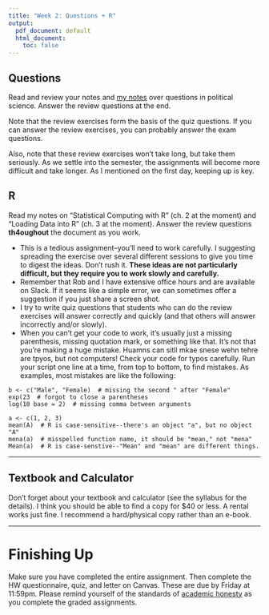 ```yaml
---
title: "Week 2: Questions + R"
output:
  pdf_document: default
  html_document:
    toc: false
---
```


## Questions

Read and review your notes and [my notes](02-notes-questions.html) over questions in political science. Answer the review questions at the end.

Note that the review exercises form the basis of the quiz questions. If you can answer the review exercises, you can probably answer the exam questions.

Also, note that these review exercises won’t take long, but take them seriously. As we settle into the semester, the assignments will become more difficult and take longer. As I mentioned on the first day, keeping up is key.


## R

Read my notes on "Statistical Computing with R" (ch. 2 at the moment) and "Loading Data into R" (ch. 3 at the moment). Answer the review questions **th4oughout** the document as you work.

- This is a tedious assignment--you'll need to work carefully. I suggesting spreading the exercise over several different sessions to give you time to digest the ideas. Don't rush it. **These ideas are not particularly difficult, but they require you to work slowly and carefully.** 
- Remember that Rob and I have extensive office hours and are available on Slack. If it seems like a simple error, we can sometimes offer a suggestion if you just share a screen shot.
- I try to write quiz questions that students who can do the review exercises will answer correctly and quickly (and that others will answer incorrectly and/or slowly).
- When you can't get your code to work, it's usually just a missing parenthesis, missing quotation mark, or something like that. It's not that you're making a huge mistake. Huamns can sitll mkae snese wehn tehre are tpyos, but not computers! Check your code for typos carefully. Run your script one line at a time, from top to bottom, to find mistakes. As examples, most mistakes are like the following:

```
b <- c("Male", "Female)  # missing the second " after "Female"
exp(23  # forgot to close a parentheses
log(10 base = 2)  # missing comma between arguments

a <- c(1, 2, 3)
mean(A)  # R is case-sensitive--there's an object "a", but no object "A" 
mena(a)  # misspelled function name, it should be "mean," not "mena"
Mean(a)  # R is case-senstive--"Mean" and "mean" are different things. 
```

---

## Textbook and Calculator

Don't forget about your textbook and calculator (see the syllabus for the details). I think you should be able to find a copy for $40 or less. A rental works just fine. I recommend a hard/physical copy rather than an e-book.

---

# Finishing Up

Make sure you have completed the entire assignment. Then complete the HW questionnaire, quiz, and letter on Canvas. These are due by Friday at 11:59pm. Please remind yourself of the standards of [academic honesty](honesty.html) as you complete the graded assignments.


